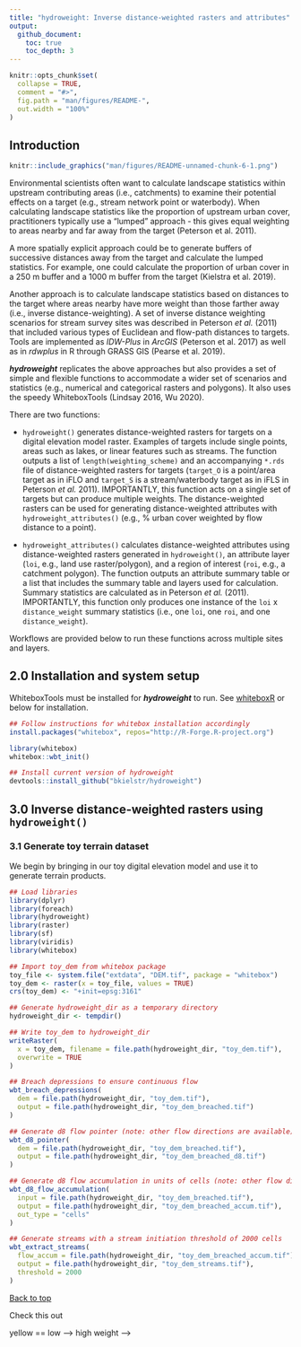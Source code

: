 ```yaml
---
title: "hydroweight: Inverse distance-weighted rasters and attributes"
output: 
  github_document:
    toc: true
    toc_depth: 3
---
```


<!-- README.md is generated from README.Rmd. Please edit that file -->

```r
knitr::opts_chunk$set(
  collapse = TRUE,
  comment = "#>",
  fig.path = "man/figures/README-",
  out.width = "100%"
)
```

## Introduction

```r
knitr::include_graphics("man/figures/README-unnamed-chunk-6-1.png")
```

Environmental scientists often want to calculate landscape statistics within 
upstream contributing areas (i.e., catchments) to examine their potential 
effects on a target (e.g., stream network point or waterbody). When calculating 
landscape statistics like the proportion of upstream urban cover, practitioners 
typically use a "lumped" approach - this gives equal weighting to areas nearby 
and far away from the target (Peterson et al. 2011). 

A more spatially explicit approach could be to generate buffers of successive 
distances away from the target and calculate the lumped statistics. For example, 
one could calculate the proportion of urban cover in a 250 m buffer and a 1000 m 
buffer from the target (Kielstra et al. 2019).

Another approach is to calculate landscape statistics based on distances to the 
target where areas nearby have more weight than those farther away (i.e., inverse 
distance-weighting). A set of inverse distance weighting scenarios for stream 
survey sites was described in Peterson *et al.* (2011) that included various 
types of Euclidean and flow-path distances to targets. Tools are implemented 
as *IDW-Plus* in *ArcGIS* (Peterson et al. 2017) as well as in *rdwplus* in R 
through GRASS GIS (Pearse et al. 2019).

***hydroweight*** replicates the above approaches but also provides a set of simple and 
flexible functions to accommodate a wider set of scenarios and statistics 
(e.g., numerical and categorical rasters and polygons). It also
uses the speedy WhiteboxTools (Lindsay 2016, Wu 2020). 

There are two functions: 

* `hydroweight()` generates distance-weighted rasters for targets
on a digital elevation model raster. Examples of targets include single points,
areas such as lakes, or linear features such as streams. The function outputs
a list of `length(weighting_scheme)` and an accompanying `*.rds` file
of distance-weighted rasters for targets (`target_O` is a point/area target as
in iFLO and `target_S` is a stream/waterbody target as in iFLS in
Peterson *et al.* 2011). IMPORTANTLY, this function acts on a single set of targets 
but can produce multiple weights. The distance-weighted rasters can be used 
for generating distance-weighted attributes with `hydroweight_attributes()` (e.g., % urban
cover weighted by flow distance to a point). 

* `hydroweight_attributes()` calculates distance-weighted attributes using 
distance-weighted rasters generated in `hydroweight()`, an attribute layer (`loi`, 
e.g., land use raster/polygon), and a region of interest (`roi`, e.g., a catchment
polygon). The function outputs an attribute summary table or a list 
that includes the summary table and layers used for calculation. Summary statistics 
are calculated as in Peterson *et al.* (2011). IMPORTANTLY, this function only 
produces one instance of the `loi` x `distance_weight` summary statistics (i.e., one `loi`, one `roi`, and one `distance_weight`). 

Workflows are provided below to run these functions across multiple sites and layers. 

## 2.0 Installation and system setup

WhiteboxTools must be installed for ***hydroweight*** to run. See [whiteboxR](https://github.com/giswqs/whiteboxR) or below for installation.

```r
## Follow instructions for whitebox installation accordingly
install.packages("whitebox", repos="http://R-Forge.R-project.org")

library(whitebox)
whitebox::wbt_init()

## Install current version of hydroweight
devtools::install_github("bkielstr/hydroweight")
```

## 3.0 Inverse distance-weighted rasters using `hydroweight()`

### 3.1 Generate toy terrain dataset

We begin by bringing in our toy digital elevation model and use it to generate terrain products.

```r
## Load libraries
library(dplyr)
library(foreach)
library(hydroweight)
library(raster)
library(sf)
library(viridis)
library(whitebox)

## Import toy_dem from whitebox package
toy_file <- system.file("extdata", "DEM.tif", package = "whitebox")
toy_dem <- raster(x = toy_file, values = TRUE)
crs(toy_dem) <- "+init=epsg:3161"

## Generate hydroweight_dir as a temporary directory
hydroweight_dir <- tempdir()

## Write toy_dem to hydroweight_dir
writeRaster(
  x = toy_dem, filename = file.path(hydroweight_dir, "toy_dem.tif"),
  overwrite = TRUE
)

## Breach depressions to ensure continuous flow
wbt_breach_depressions(
  dem = file.path(hydroweight_dir, "toy_dem.tif"),
  output = file.path(hydroweight_dir, "toy_dem_breached.tif")
)

## Generate d8 flow pointer (note: other flow directions are available)
wbt_d8_pointer(
  dem = file.path(hydroweight_dir, "toy_dem_breached.tif"),
  output = file.path(hydroweight_dir, "toy_dem_breached_d8.tif")
)

## Generate d8 flow accumulation in units of cells (note: other flow directions are available)
wbt_d8_flow_accumulation(
  input = file.path(hydroweight_dir, "toy_dem_breached.tif"),
  output = file.path(hydroweight_dir, "toy_dem_breached_accum.tif"),
  out_type = "cells"
)

## Generate streams with a stream initiation threshold of 2000 cells
wbt_extract_streams(
  flow_accum = file.path(hydroweight_dir, "toy_dem_breached_accum.tif"),
  output = file.path(hydroweight_dir, "toy_dem_streams.tif"),
  threshold = 2000
)
```

[Back to top](##-Introduction)

Check this out

<!-- ### 3.2 Generate targets -->

<!-- The first target is a low lying area we will call a lake (`tg_O`). All cells  -->
<!-- <220 m elevation are `TRUE` or `1` and those >220 m are assigned `NA`. We also  -->
<!-- generate its catchment (`tg_O_catchment`) using `whitebox::wbt_watershed()`. Target streams (`tg_S`) are loaded from the `whitebox::wbt_extract_streams()` output. Finally, we do some manipulation to the stream network -->
<!-- raster to generate three points along the stream network (`tg_O_multi`) and their catchments (`tg_O_multi_catchment`). -->

<!-- ```{r, fig.width = 4, fig.height = 4, message = FALSE, error = FALSE, warning = FALSE} -->
<!-- ## For hydroweight, there are target_O and target_S -->
<!-- ## target_O is a target point/area for calculating distances -->
<!-- ## target_S is a stream/waterbody target for calculating distances -->

<!-- ## Generate target_O, tg_O, representing a lake, and its catchment -->
<!-- tg_O <- toy_dem < 220 -->
<!-- tg_O[tg_O@data@values != 1] <- NA -->
<!-- writeRaster(tg_O, file.path(hydroweight_dir, "tg_O.tif"), overwrite = TRUE) -->
<!-- tg_O <- rasterToPolygons(tg_O, dissolve = TRUE) -->
<!-- tg_O <- st_as_sf(tg_O) -->

<!-- wbt_watershed( -->
<!--   d8_pntr = file.path(hydroweight_dir, "toy_dem_breached_d8.tif"), -->
<!--   pour_pts = file.path(hydroweight_dir, "tg_O.tif"), -->
<!--   output = file.path(hydroweight_dir, "tg_O_catchment.tif") -->
<!-- ) -->

<!-- tg_O_catchment <- raster(file.path(hydroweight_dir, "tg_O_catchment.tif")) -->
<!-- tg_O_catchment <- rasterToPolygons(tg_O_catchment, dissolve = TRUE) -->
<!-- tg_O_catchment <- st_as_sf(tg_O_catchment) -->

<!-- ## Generate target_S, tg_S, representing the stream network -->
<!-- tg_S <- raster(file.path(hydroweight_dir, "toy_dem_streams.tif")) -->

<!-- ## Generate target_O, tg_O, representing several points along stream network, and their catchments -->
<!-- tg_O_multi <- raster(file.path(hydroweight_dir, "toy_dem_streams.tif")) -->
<!-- tg_O_multi <- rasterToPoints(tg_O_multi, spatial = TRUE) -->
<!-- tg_O_multi <- st_as_sf(tg_O_multi) -->
<!-- tg_O_multi <- tg_O_multi[st_coordinates(tg_O_multi)[, 1] < 675000, ] # selects single network -->
<!-- tg_O_multi <- tg_O_multi[c(10, 50, 100), ] -->
<!-- tg_O_multi$Site <- c(1, 2, 3) -->

<!-- tg_O_multi_catchment <- foreach(xx = 1:nrow(tg_O_multi), .errorhandling = "pass") %do% { -->

<!--   ## Take individual stream point and write to file -->
<!--   sel <- tg_O_multi[xx, ] -->
<!--   st_write(sel, file.path(hydroweight_dir, "tg_O_multi_single.shp"), -->
<!--     delete_layer = TRUE, quiet = TRUE -->
<!--   ) -->

<!--   ## Run watershed operation on stream point -->
<!--   wbt_watershed( -->
<!--     d8_pntr = file.path(hydroweight_dir, "toy_dem_breached_d8.tif"), -->
<!--     pour_pts = file.path(hydroweight_dir, "tg_O_multi_single.shp"), -->
<!--     output = file.path(hydroweight_dir, "tg_O_multi_single_catchment.tif") -->
<!--   ) -->

<!--   ## Load catchment and convert to polygon with Site code. -->
<!--   sel_catchment_r <- raster(file.path(hydroweight_dir, "tg_O_multi_single_catchment.tif")) -->
<!--   sel_catchment_r <- rasterToPolygons(sel_catchment_r, dissolve = TRUE) -->
<!--   sel_catchment_r$Site <- sel$Site -->
<!--   sel_catchment_r <- st_as_sf(sel_catchment_r) -->

<!--   return(sel_catchment_r) -->
<!-- } -->
<!-- tg_O_multi_catchment <- do.call(bind_rows, tg_O_multi_catchment) -->

<!-- ## Plot locations -->
<!-- plot(toy_dem, legend = TRUE, col = viridis(101), cex.axis = 0.75, cex.lab = 0.75) -->
<!-- plot(tg_S, col = "grey", add = TRUE, legend = FALSE) -->
<!-- plot(st_geometry(tg_O), col = "red", add = TRUE) -->
<!-- plot(st_geometry(tg_O_multi), col = "red", pch = 25, add = TRUE) -->
<!-- plot(st_geometry(tg_O_multi_catchment), col = NA, border = "red", add = TRUE) -->
<!-- legend("bottom", legend = c("target_O sites", "target_S"), fill = c("red", "grey"), horiz = TRUE, bty = "n", cex = 0.75) -->
<!-- ``` -->

<!-- ### 3.3 Run `hydroweight()` -->

<!-- Below, `hydroweight()` is run using our lake as `target_O` for iEucO, iFLO, and HAiFLO,  -->
<!-- and using our streams as `target_S` for iEucS, iFLS, and HAiFLS. For export of  -->
<!-- the distance-weighted rasters, we use "Lake"; the .rds exported from `hydroweight()`  -->
<!-- to `hydroweight_dir` will now be called "Lake_inv_distances.rds". Since our DEM  -->
<!-- is small, we decide to not clip our region (i.e., `clip_region = NULL`). Using  -->
<!-- `OS_combine = TRUE`, we indicate that distances to the nearest waterbody will be  -->
<!-- either the lake or stream. Furthermore, for HAiFLO or HAiFLS, both the lake and  -->
<!-- streams will be set to NoData for their calculation. Our `dem` and `flow_accum`  -->
<!-- are assigned using character strings with the `.tif` files located in `hydroweight_dir`.  -->
<!-- Weighting schemes and the inverse function are indicated.  -->

<!-- Note that these distance-weighted rasters will eventually be clipped to an `roi` - a region  -->
<!-- of interest like a site's catchment - in `hydroweight_attributes()`. The value  -->
<!-- for `clipped_region` is really meant to decrease processing time of large rasters.  -->

<!-- See `?hydroweight` for more details.  -->

<!-- ```{r, fig.width = 5, fig.height = 5, message = TRUE, error = FALSE, warning = FALSE} -->
<!-- ## Generate inverse distance-weighting function -->
<!-- myinv <- function(x) { -->
<!--   (x * 0.001 + 1)^-1 -->
<!-- } ## 0.001 multiplier turns m to km -->

<!-- ## Plot inverse distance-weighting function  -->
<!-- x = seq(from = 0, to = 10000, by = 100) -->
<!-- y = myinv(x) -->
<!-- plot((x/1000), y, type = "l", xlab = "Distance (km)", ylab = "Weight", bty = "L", cex.lab = 0.75, cex.axis = 0.75)  -->
<!-- text(6, 0.8, expression("(Distance + 1)"^-1)) -->

<!-- ``` -->


<!-- ```{r, fig.width = 5, fig.height = 3.5, message = TRUE, error = FALSE, warning = FALSE } -->
<!-- ## Run hydroweight::hydroweight() -->
<!-- hw_test_1 <- hydroweight::hydroweight( -->
<!--   hydroweight_dir = hydroweight_dir, -->
<!--   target_O = tg_O, -->
<!--   target_S = tg_S, -->
<!--   target_uid = "Lake", -->
<!--   clip_region = NULL, -->
<!--   OS_combine = TRUE, -->
<!--   dem = "toy_dem_breached.tif", -->
<!--   dem_crs = crs(toy_dem), -->
<!--   flow_accum = "toy_dem_breached_accum.tif", -->
<!--   weighting_scheme = c( -->
<!--     "lumped", "iEucO", "iFLO", "HAiFLO", -->
<!--     "iEucS", "iFLS", "HAiFLS" -->
<!--   ), -->
<!--   inv_function = myinv -->
<!-- ) -->

<!-- ## Resultant structure: -->
<!-- # length(hw_test_1) ## 1 set of targets and 7 distance-weighted rasters -->
<!-- # hw_test_1[[1]] ## lumped -->
<!-- # hw_test_1[[2]] ## iEucO -->
<!-- # hw_test_1[[3]] ## iFLO -->
<!-- # hw_test_1[[4]] ## HAiFLO -->
<!-- # hw_test_1[[5]] ## iEucS -->
<!-- # hw_test_1[[6]] ## iFLS -->
<!-- # hw_test_1[[7]] ## HAiFLS -->

<!-- ## Plot different weighting schemes; where purple --> yellow == low --> high weight -->
<!-- par(mfrow = c(2, 4), mar = c(1, 1, 1, 1), oma = c(0, 0, 0, 0)) -->
<!-- layout(matrix(c( -->
<!--   1, 2, 3, 4, -->
<!--   1, 5, 6, 7 -->
<!-- ), nrow = 2, byrow = TRUE)) -->
<!-- plot(hw_test_1[[1]], main = "Lumped", axes = F, legend = F, box = FALSE, col = viridis(101)) -->
<!-- plot(hw_test_1[[2]], main = "iEucO", axes = F, legend = F, box = FALSE, col = viridis(101)) -->
<!-- plot(hw_test_1[[3]], main = "iFLO", axes = F, legend = F, box = FALSE, col = viridis(101)) -->
<!-- plot(log(hw_test_1[[4]]), main = "HAiFLO", axes = F, legend = F, box = FALSE, col = viridis(101)) -->
<!-- plot.new() -->
<!-- plot(hw_test_1[[5]], main = "iEucS", axes = F, legend = F, box = FALSE, col = viridis(101)) -->
<!-- plot(hw_test_1[[6]], main = "iFLS", axes = F, legend = F, box = FALSE, col = viridis(101)) -->
<!-- plot(log(hw_test_1[[7]]), main = "HAiFLS", axes = F, legend = F, box = FALSE, col = viridis(101)) -->
<!-- ``` -->

<!-- Important things to note from this plot:  -->

<!--   * Lumped is equal weighting where all values = 1.  -->
<!-- * iEucO and iEucS distances extend outward to the extent of the DEM. -->
<!-- * For iFLO/HAiFLO/iFLS/HAiFLS, only distances in cells contributing to the areas of interest are included.   -->
<!-- * As in Peterson *et al.* (2011), for HAiFLO and HAiFLS, the targets are set to NoData (i.e., NA) since they likely represent concentrated flow areas.  -->

<!-- These temporary files are made per instance of `hydroweight::hydroweight()`: -->

<!--   ```{r} -->
<!-- list.files(hydroweight_dir)[grep("TEMP-", list.files(hydroweight_dir))] -->
<!-- ``` -->

<!-- A few options to consider:  -->

<!--   ```{r, fig.width = 6, fig.height = 6, message = FALSE, error = FALSE, warning = FALSE} -->
<!-- ## Ignoring target_O -->
<!-- hw_test_2 <- hydroweight::hydroweight( -->
<!--   hydroweight_dir = hydroweight_dir, -->
<!--   target_S = tg_S, -->
<!--   target_uid = "Lake", -->
<!--   dem = "toy_dem_breached.tif", -->
<!--   dem_crs = crs(toy_dem), -->
<!--   flow_accum = "toy_dem_breached_accum.tif", -->
<!--   weighting_scheme = c("lumped", "iEucS", "iFLS", "HAiFLS"), -->
<!--   inv_function = myinv -->
<!-- ) -->
<!-- ## Resultant structure: -->
<!-- # length(hw_test_3) ## 1 set of targets and 4 distance-weighted rasters -->
<!-- # hw_test_2[[1]] ## lumped -->
<!-- # hw_test_2[[2]] ## iEucS -->
<!-- # hw_test_2[[3]] ## iFLS -->
<!-- # hw_test_2[[4]] ## HAiFLS -->

<!-- ## Ignoring target_S -->
<!-- hw_test_3 <- hydroweight::hydroweight( -->
<!--   hydroweight_dir = hydroweight_dir, -->
<!--   target_O = tg_O, -->
<!--   target_uid = "Lake", -->
<!--   dem = "toy_dem_breached.tif", -->
<!--   dem_crs = crs(toy_dem), -->
<!--   flow_accum = "toy_dem_breached_accum.tif", -->
<!--   weighting_scheme = c("lumped", "iEucO", "iFLO", "HAiFLO"), -->
<!--   inv_function = myinv -->
<!-- ) -->
<!-- # length(hw_test_3) ## 1 set of targets and 4 distance-weighted rasters -->
<!-- # hw_test_3[[1]] ## lumped -->
<!-- # hw_test_3[[2]] ## iEucO -->
<!-- # hw_test_3[[3]] ## iFLO -->
<!-- # hw_test_3[[4]] ## HAiFLO -->

<!-- ## Setting a clip region -->
<!-- hw_test_4 <- hydroweight::hydroweight( -->
<!--   hydroweight_dir = hydroweight_dir, -->
<!--   target_O = tg_O, -->
<!--   target_S = tg_S, -->
<!--   target_uid = "Lake", -->
<!--   clip_region = 8000, -->
<!--   OS_combine = TRUE, -->
<!--   dem = "toy_dem_breached.tif", -->
<!--   dem_crs = crs(toy_dem), -->
<!--   flow_accum = "toy_dem_breached_accum.tif", -->
<!--   weighting_scheme = c( -->
<!--     "lumped", "iEucO", "iFLO", "HAiFLO", -->
<!--     "iEucS", "iFLS", "HAiFLS" -->
<!--   ), -->
<!--   inv_function = myinv -->
<!-- ) -->

<!-- ## Plot -->
<!-- plot(hw_test_1[[1]], main = "iEucO - 8000 m clip", axes = FALSE, legend = FALSE, box = FALSE, col = viridis(101)) -->
<!-- plot(hw_test_4[[2]], add = TRUE, axes = FALSE, legend = FALSE, box = FALSE, col = viridis(101)) -->
<!-- ``` -->

<!-- ### 3.4 Running `hydroweight()` across a set of sites -->

<!-- We wanted users to access intermediate products and also anticipated that  -->
<!-- layers and/or errors may be very case-specific. For these reasons, we don't *yet*  -->
<!-- provide an all-in-one solution for multiple sites and/or layers of interest but provide workflows.  -->

<!-- We advocate using `foreach` since it is `lapply`-like but passes along errors to allow for  -->
<!-- later fixing. Linking `foreach` with `doParallel` allows for parallel processing. -->
<!-- (e.g., `foreach(...) %dopar%`). We have not tested `whitebox` using parallel  -->
<!-- processing. However `hydroweight_attributes()` can be run in parallel.   -->

<!-- Since `hydroweight()` exports an `.rds` of its result to `hydroweight_dir`, it  -->
<!-- allows users to assign the results of `hydroweight()` to an object in the current  -->
<!-- environment or to run `hydroweight()` alone and upload the `.rds` afterwards.  -->

<!-- ```{r, message = TRUE, error = FALSE, warning = FALSE, fig.height = 3.5, fig.width = 7} -->
<!-- ## Run hydroweight across sites found in stream points tg_O_multi/tg_O_multi_catchment -->
<!-- hw_test_5 <- foreach(xx = 1:nrow(tg_O_multi), .errorhandling = "pass") %do% { -->
<!--   message("Running hydroweight for site ", xx, " at ", Sys.time()) -->

<!--   hw_test_xx <- hydroweight::hydroweight( -->
<!--     hydroweight_dir = hydroweight_dir, -->
<!--     target_O = tg_O_multi[xx, ], ## Important to change -->
<!--     target_S = tg_S, -->
<!--     target_uid = tg_O_multi$Site[xx], ## Important to change -->
<!--     clip_region = NULL, -->
<!--     OS_combine = TRUE, -->
<!--     dem = "toy_dem_breached.tif", -->
<!--     dem_crs = crs(toy_dem), -->
<!--     flow_accum = "toy_dem_breached_accum.tif", -->
<!--     weighting_scheme = c( -->
<!--       "lumped", "iEucO", "iFLO", "HAiFLO", -->
<!--       "iEucS", "iFLS", "HAiFLS" -->
<!--     ), -->
<!--     inv_function = myinv -->
<!--   ) -->

<!--   return(hw_test_xx) -->
<!-- } -->

<!-- ## Resultant structure: -->
<!-- ## length(hw_test_5) # 3 sites -->
<!-- ## length(hw_test_5[[1]]) # 7 distance-weighted rasters for each site -->
<!-- ## hw_test_5[[1]][[1]] # site 1, lumped -->
<!-- ## hw_test_5[[1]][[2]] # site 1, iEucO -->
<!-- ## hw_test_5[[1]][[3]] # site 1, iFLO -->
<!-- ## hw_test_5[[1]][[4]] # site 1, HAiFLO -->
<!-- ## hw_test_5[[1]][[5]] # site 1, iEucS -->
<!-- ## hw_test_5[[1]][[6]] # site 1, iFLS -->
<!-- ## hw_test_5[[1]][[7]] # site 1, HAiFLS -->
<!-- ## ... -->
<!-- ## ... -->
<!-- ## ... -->
<!-- ## hw_test_5[[3]][[7]] # site 3, HAiFLS -->

<!-- ## Loading up data as if it were not assigned to object -->
<!-- inv_distance_collect <- file.path(hydroweight_dir, paste0(tg_O_multi$Site, "_inv_distances.rds")) -->
<!-- hw_test_5 <- lapply(inv_distance_collect, function(x) { -->
<!--   readRDS(x) -->
<!-- }) -->

<!-- ## Resultant structure: -->
<!-- ## length(hw_test_5) # 3 sites -->
<!-- ## length(hw_test_5[[1]]) # 7 distance-weighted rasters for each site -->
<!-- ## hw_test_5[[1]][[1]] # site 1, lumped -->
<!-- ## hw_test_5[[1]][[2]] # site 1, iEucO -->
<!-- ## hw_test_5[[1]][[3]] # site 1, iFLO -->
<!-- ## hw_test_5[[1]][[4]] # site 1, HAiFLO -->
<!-- ## hw_test_5[[1]][[5]] # site 1, iEucS -->
<!-- ## hw_test_5[[1]][[6]] # site 1, iFLS -->
<!-- ## hw_test_5[[1]][[7]] # site 1, HAiFLS -->
<!-- ## ... -->
<!-- ## ... -->
<!-- ## ... -->
<!-- ## hw_test_5[[3]][[7]] # site 3, HAiFLS -->

<!-- ## Plot sites, their catchments, and their respective distance-weighted iFLO rasters -->
<!-- par(mfrow = c(1, 3), mar = c(1, 1, 1, 1), oma = c(0, 0, 0, 0)) -->
<!-- plot(st_geometry(tg_O_multi_catchment), col = "grey", border = "white", main = "Site 1 - iFLO") -->
<!-- plot(hw_test_5[[1]][[3]], axes = F, legend = F, box = FALSE, col = viridis(101), add = T) -->
<!-- plot(st_geometry(tg_O_multi_catchment), col = "grey", border = "white", main = "Site 2 - iFLO") -->
<!-- plot(hw_test_5[[2]][[3]], axes = F, legend = F, box = FALSE, col = viridis(101), add = T) -->
<!-- plot(st_geometry(tg_O_multi_catchment), col = "grey", border = "white", main = "Site 3 - iFLO") -->
<!-- plot(hw_test_5[[3]][[3]], axes = F, legend = F, box = FALSE, col = viridis(101), add = T) -->
<!-- ``` -->

<!-- ## 4.0 Generate inverse distance-weighted attributes using `hydroweight_attributes()` -->

<!-- ### 4.1 Using a numeric raster layer of interest  -->

<!-- Applying the same approach as above (i.e., using `foreach()`), we generate  -->
<!-- distance-weighted attributes for a single site across all of our distance-weighted rasters. -->

<!-- First, we generate a numeric raster layer of interest `loi = ndvi` and then summarize those pixels  -->
<!-- falling within the region of interest, `roi = tg_O_catchment`, for each distance-weighted  -->
<!-- raster in `tw_test_1` (all types of distances, see above). See `?hydroweight_attributes` for -->
<!-- `loi_`- and `roi_`-specific information indicating type of data and how results are returned.  -->

<!-- ```{r, fig.width = 6, fig.height = 6, message = FALSE, error = FALSE, warning = FALSE} -->
<!-- ## Construct continuous dataset -->
<!-- ndvi <- toy_dem -->
<!-- values(ndvi) <- runif(n = (ndvi@ncols * ndvi@nrows), min = 0, max = 1) -->
<!-- names(ndvi) <- "ndvi" -->

<!-- ## For each distance weight from hydroweight_test above, calculate the landscape statistics for ndvi -->
<!-- hwa_test_numeric <- foreach(xx = 1:length(hw_test_1), .errorhandling = "pass") %do% { -->
<!--   hwa <- hydroweight_attributes( -->
<!--     loi = ndvi, -->
<!--     loi_attr_col = "ndvi", -->
<!--     loi_numeric = TRUE, -->
<!--     loi_resample = "bilinear", -->
<!--     roi = tg_O_catchment, -->
<!--     roi_uid = "1", -->
<!--     roi_uid_col = "Lake", -->
<!--     distance_weight = hw_test_1[[xx]], -->
<!--     remove_region = tg_O, -->
<!--     return_products = TRUE -->
<!--   ) -->

<!--   return(hwa) -->
<!-- } -->

<!-- ## Resultant structure: -->
<!-- # length(hwa_test_numeric) # Attributes and processing components for 7 inputted distance-weighted rasters -->
<!-- # hwa_test_numeric[[1]][[1]] # Attributes calculated for lumped attribute statistics -->
<!-- # hwa_test_numeric[[1]][[2]] # processed loi used in calculating lumped attribute statistics -->
<!-- # hwa_test_numeric[[1]][[3]] # processed distance-weighted raster used in calculating lumped attribute statistics -->
<!-- ## ... -->
<!-- ## ... -->
<!-- ## ... -->
<!-- ## hwa_test_numeric[[7]][[3]] # processed distance-weighted raster used in calculating HAiFLS attribute statistics -->

<!-- ## For each distance-weighted raster input, extract results and apply name changes to specify distance-weighting name used -->
<!-- results <- foreach(xx = 1:length(hwa_test_numeric), .errorhandling = "pass") %do% { -->

<!--   ## Get names of distance-weighted rasters -->
<!--   (names_hwtn <- names(hw_test_1)[xx]) -->

<!--   ## Paste distance-weighted raster name together with attribute column names except "site" from above -->
<!--   (names_hwtn <- paste0(names_hwtn, "_", colnames(hwa_test_numeric[[xx]][[1]])[-1])) -->

<!--   ## Assign column names -->
<!--   colnames(hwa_test_numeric[[xx]][[1]])[-1] <- names_hwtn -->

<!--   return(hwa_test_numeric[[xx]]) -->
<!-- } -->

<!-- ## Extract only the summary table and bind results, see names of dataframe -->
<!-- results_agg <- lapply(results, function(x) { -->
<!--   x[[1]] -->
<!-- }) -->
<!-- results_agg <- Reduce(merge, results_agg) -->
<!-- names(results_agg) -->

<!-- ## Note that statistics without _distwd are identical across distance-weighted rasters  -->
<!-- ## So, you can take the lumped and distwd columns to reduce duplication  -->
<!-- lumped_cols <- grep("lumped", names(results_agg)) -->
<!-- distwd_cols <- grep("distwtd", names(results_agg)) -->
<!-- unique_cols <- unique(c(1, lumped_cols, distwd_cols)) -->

<!-- results_agg <- results_agg[,unique_cols] -->
<!-- names(results_agg) -->

<!-- ## Plot -->
<!-- plot(ndvi, axes = F, legend = F, box = FALSE, col = viridis(101)) -->
<!-- plot(st_geometry(tg_O_catchment), col = adjustcolor("grey", alpha.f = 0.5), add = T) -->
<!-- plot(st_geometry(tg_O), col = "red", add = T) -->
<!-- plot(tg_S, col = "blue", add = T, legend = FALSE) -->
<!-- legend("bottom", legend = c("target_O = tg_O", "target_S = tg_S", "catchment"),  -->
<!--        fill = c("red", "blue", adjustcolor("grey", alpha.f = 0.5)), horiz = TRUE, bty = "n") -->
<!-- ```  -->

<!-- ```{r, fig.width=7, fig.height=14, message = FALSE, error = FALSE} -->
<!-- ## Plot results -->
<!-- par(mfrow = c(3, 2), mar = c(1, 1, 1, 1), oma = c(0, 0, 0, 0)) -->

<!-- ## Lumped -->
<!-- plot(st_as_sfc(st_bbox(tg_O_catchment)), border = "white", main = "Lumped - distance_weight") -->
<!-- plot(results[[1]]$distance_weight_bounded, axes = F, legend = F, box = FALSE, col = "yellow", add = TRUE) -->
<!-- plot(st_as_sfc(st_bbox(tg_O_catchment)), border = "white", main = "Lumped - distance_weight * ndvi") -->
<!-- plot(results[[1]]$`loi_Raster*_bounded` * results[[1]]$distance_weight_bounded, axes = F, legend = F, box = FALSE, col = viridis(101), add = TRUE) -->

<!-- ## iEucO -->
<!-- plot(st_as_sfc(st_bbox(tg_O_catchment)), border = "white", main = "iEucO - distance_weight") -->
<!-- plot(results[[2]]$distance_weight_bounded, axes = F, legend = F, box = FALSE, col = viridis(101), add = TRUE) -->
<!-- plot(st_as_sfc(st_bbox(tg_O_catchment)), border = "white", main = "iEucO - distance_weight * ndvi") -->
<!-- plot(results[[2]]$`loi_Raster*_bounded` * results[[2]]$distance_weight_bounded, main = "Lumped \n- loi * distance_weight", axes = F, legend = F, box = FALSE, col = viridis(101), add = TRUE) -->

<!-- ## iFLS -->
<!-- plot(st_as_sfc(st_bbox(tg_O_catchment)), border = "white", main = "iFLS - distance_weight") -->
<!-- plot(results[[6]]$distance_weight_bounded, axes = F, legend = F, box = FALSE, col = viridis(101), add = TRUE) -->
<!-- plot(st_as_sfc(st_bbox(tg_O_catchment)), border = "white", main = "iFLS - distance_weight * ndvi") -->
<!-- plot(results[[6]]$`loi_Raster*_bounded` * results[[6]]$distance_weight_bounded, main = "Lumped \n- loi * distance_weight", axes = F, legend = F, box = FALSE, col = viridis(101), add = TRUE) -->
<!-- ``` -->

<!-- ### 4.2 Using a categorical raster layer of interest  -->

<!-- We generate a categorical raster layer of interest `loi = lulc` and then summarize those pixels  -->
<!-- falling within the region of interest, `roi = tg_O_catchment`, for each distance-weighted  -->
<!-- raster in `tw_test_1` (all types of distances, see above). See `?hydroweight_attributes` for -->
<!-- `loi_`- and `roi_`-specific information indicating type of data and how results are returned.  -->

<!-- ```{r, fig.width=6, fig.height=6, message = FALSE, error = FALSE, warning = FALSE} -->
<!-- ## Construct categorical dataset by reclassify elevation values into categories -->
<!-- lulc <- toy_dem -->
<!-- m <- c(0, 220, 1, 220, 300, 2, 300, 400, 3, 400, Inf, 4) -->
<!-- rclmat <- matrix(m, ncol = 3, byrow = TRUE) -->
<!-- lulc <- reclassify(lulc, rclmat) -->

<!-- ## For each distance weight from hydroweight_test above, calculate the landscape statistics for ndvi -->
<!-- hwa_test_categorical <- foreach(xx = 1:length(hw_test_1), .errorhandling = "pass") %do% { -->
<!--   hwa <- hydroweight_attributes( -->
<!--     loi = lulc, -->
<!--     loi_attr_col = "lulc", -->
<!--     loi_numeric = FALSE, -->
<!--     loi_resample = "ngb", -->
<!--     roi = tg_O_catchment, -->
<!--     roi_uid = "1", -->
<!--     roi_uid_col = "Lake", -->
<!--     distance_weight = hw_test_1[[xx]], -->
<!--     remove_region = tg_O, -->
<!--     return_products = TRUE -->
<!--   ) -->

<!--   return(hwa) -->
<!-- } -->

<!-- ## Resultant structure: -->
<!-- # length(hwa_test_categorical) # Attributes and processing components for 7 inputted distance-weighted rasters -->
<!-- # hwa_test_categorical[[1]][[1]] # Attributes calculated for lumped attribute statistics -->
<!-- # hwa_test_categorical[[1]][[2]] # processed loi used in calculating lumped attribute statistics -->
<!-- # hwa_test_categorical[[1]][[3]] # processed distance-weighted raster used in calculating lumped attribute statistics -->
<!-- ## ... -->
<!-- ## ... -->
<!-- ## ... -->
<!-- ## hwa_test_categorical[[7]][[3]] # processed distance-weighted raster used in calculating HAiFLS attribute statistics -->

<!-- ## For each distance-weighted raster input, extract results and apply name changes to specify distance-weighting name used -->

<!-- results <- foreach(xx = 1:length(hwa_test_categorical), .errorhandling = "pass") %do% { -->

<!--   ## Get names of distance-weighted rasters -->
<!--   (names_hwtn <- names(hw_test_1)[xx]) -->

<!--   ## Paste distance-weighted raster name together with attribute column names except "site" from above -->
<!--   (names_hwtn <- paste0(names_hwtn, "_", colnames(hwa_test_categorical[[xx]][[1]])[-1])) -->

<!--   ## Assign column names -->
<!--   colnames(hwa_test_categorical[[xx]][[1]])[-1] <- names_hwtn -->

<!--   return(hwa_test_categorical[[xx]]) -->
<!-- } -->

<!-- ## Extract only the summary table and bind results, see names of dataframe -->
<!-- results_agg <- lapply(results, function(x) { -->
<!--   x[[1]] -->
<!-- }) -->
<!-- results_agg <- Reduce(merge, results_agg) -->
<!-- names(results_agg) -->

<!-- ## Plot -->
<!-- plot(lulc, axes = F, legend = F, box = FALSE, col = viridis(4)) -->
<!-- plot(st_geometry(tg_O_catchment), col = adjustcolor("grey", alpha.f = 0.5), add = T) -->
<!-- plot(tg_O, col = "red", add = T, legend = FALSE) -->
<!-- plot(tg_S, col = "blue", add = T, legend = FALSE) -->
<!-- legend("bottom", legend = c("target_O = tg_O", "target_S = tg_S", "catchment"),  -->
<!--        fill = c("red", "blue", adjustcolor("grey", alpha.f = 0.5)), horiz = TRUE, bty = "n") -->
<!-- ``` -->

<!-- ```{r, fig.height = 7, fig.width = 14, message = FALSE, error = FALSE}  -->
<!-- ## Plot results -->
<!-- par(mfrow = c(3, 4), mar = c(1, 1, 1, 1), oma = c(0, 0, 0, 0), cex = 0.75) -->

<!-- ## Lumped -->
<!-- plot(st_as_sfc(st_bbox(tg_O_catchment)), border = "white", main = "Lumped") -->
<!-- plot(results[[1]]$distance_weight_bounded, axes = F, legend = F, box = FALSE, col = "yellow", add = TRUE) -->
<!-- plot(st_as_sfc(st_bbox(tg_O_catchment)), border = "white", main = "Lumped - loi * lulc (cat: 4)") -->
<!-- plot(results[[1]][[2]][[1]] * results[[1]]$distance_weight_bounded, axes = F, legend = F, box = FALSE, col = viridis(101), add = TRUE) -->
<!-- plot(st_as_sfc(st_bbox(tg_O_catchment)), border = "white", main = "Lumped - loi * lulc (cat: 3)") -->
<!-- plot(results[[1]][[2]][[2]] * results[[1]]$distance_weight_bounded, axes = F, legend = F, box = FALSE, col = viridis(101), add = TRUE) -->
<!-- plot(st_as_sfc(st_bbox(tg_O_catchment)), border = "white", main = "Lumped - loi * lulc (cat: 2)") -->
<!-- plot(results[[1]][[2]][[3]] * results[[1]]$distance_weight_bounded, axes = F, legend = F, box = FALSE, col = viridis(101), add = TRUE) -->

<!-- ## iEucO -->
<!-- plot(st_as_sfc(st_bbox(tg_O_catchment)), border = "white", main = "iEucO") -->
<!-- plot(results[[2]]$distance_weight_bounded, axes = F, legend = F, box = FALSE, col = viridis(101), add = TRUE) -->
<!-- plot(st_as_sfc(st_bbox(tg_O_catchment)), border = "white", main = "iEucO - loi * lulc (cat: 4)") -->
<!-- plot(results[[2]][[2]][[1]] * results[[2]]$distance_weight_bounded, axes = F, legend = F, box = FALSE, col = viridis(101), add = TRUE) -->
<!-- plot(st_as_sfc(st_bbox(tg_O_catchment)), border = "white", main = "iEucO - loi * lulc (cat: 3)") -->
<!-- plot(results[[2]][[2]][[2]] * results[[2]]$distance_weight_bounded, axes = F, legend = F, box = FALSE, col = viridis(101), add = TRUE) -->
<!-- plot(st_as_sfc(st_bbox(tg_O_catchment)), border = "white", main = "iEucO - loi * lulc (cat: 2)") -->
<!-- plot(results[[2]][[2]][[3]] * results[[2]]$distance_weight_bounded, axes = F, legend = F, box = FALSE, col = viridis(101), add = TRUE) -->

<!-- ## iFLO -->
<!-- plot(st_as_sfc(st_bbox(tg_O_catchment)), border = "white", main = "iFLO") -->
<!-- plot(results[[3]]$distance_weight_bounded, axes = F, legend = F, box = FALSE, col = viridis(101), add = TRUE) -->
<!-- plot(st_as_sfc(st_bbox(tg_O_catchment)), border = "white", main = "iFLO - loi * lulc (cat: 4)") -->
<!-- plot(results[[3]][[2]][[1]] * results[[3]]$distance_weight_bounded, axes = F, legend = F, box = FALSE, col = viridis(101), add = TRUE) -->
<!-- plot(st_as_sfc(st_bbox(tg_O_catchment)), border = "white", main = "iFLO - loi * lulc (cat: 3)") -->
<!-- plot(results[[3]][[2]][[2]] * results[[3]]$distance_weight_bounded, axes = F, legend = F, box = FALSE, col = viridis(101), add = TRUE) -->
<!-- plot(st_as_sfc(st_bbox(tg_O_catchment)), border = "white", main = "iFLO - loi * lulc (cat: 2)") -->
<!-- plot(results[[3]][[2]][[3]] * results[[3]]$distance_weight_bounded, axes = F, legend = F, box = FALSE, col = viridis(101), add = TRUE) -->
<!-- ``` -->

<!-- ### 4.3 Using a polygon layer of interest with numeric data in the column  -->

<!-- Here, we `lulc` and polygonize the raster to `lulc_p`. We then generate some numeric data in the polygon  -->
<!-- layer called `var_1` and `var_2`. We then spatially summarize the numeric data in those  -->
<!-- two columns using `hydroweight_attributes()`.  -->

<!-- Internally, the `lulc` polygons are rasterized using `distance_weight` as the template.  -->
<!-- This basically treats the columns as if they were individual numeric raster layers.  -->
<!-- Landscape statistics are calculated accordingly (e.g., distance-weighted mean).  -->
<!-- Those pixels falling within the region of interest, `roi = tg_O_catchment`, for each distance-weighted  -->
<!-- raster in `tw_test_1` (all types of distances, see above). See `?hydroweight_attributes` for  -->
<!-- `loi_`- and `roi_`-specific information indicating type of data and how results are returned.  -->

<!-- ```{r, fig.height = 7, fig.width = 14, message = FALSE, error = FALSE} -->
<!-- ## Construct polygons with numeric data by converting lulc to polygons and assigning values to columns -->
<!-- lulc_p <- rasterToPolygons(lulc, dissolve = T, na.rm = T) -->
<!-- lulc_p <- st_as_sf(lulc_p) -->

<!-- lulc_p$var_1 <- sample(c(1:10), size = 4, replace = TRUE) -->
<!-- lulc_p$var_2 <- sample(c(20:30), size = 4, replace = TRUE) -->

<!-- ## For each distance weight from hydroweight_test above, calculate the landscape statistics for ndvi -->
<!-- hwa_test_numeric_polygon <- foreach(xx = 1:length(hw_test_1), .errorhandling = "pass") %do% { -->
<!--   hwa <- hydroweight_attributes( -->
<!--     loi = lulc_p, -->
<!--     loi_attr_col = "lulc", -->
<!--     loi_categories = c("var_1", "var_2"), -->
<!--     loi_numeric = TRUE, -->
<!--     loi_resample = "ngb", -->
<!--     roi = tg_O_catchment, -->
<!--     roi_uid = "1", -->
<!--     roi_uid_col = "Lake", -->
<!--     distance_weight = hw_test_1[[xx]], -->
<!--     remove_region = tg_O, -->
<!--     return_products = TRUE -->
<!--   ) -->

<!--   return(hwa) -->
<!-- } -->

<!-- ## Resultant structure: -->
<!-- # length(hwa_test_numeric_polygon) # Attributes and processing components for 7 inputted distance-weighted rasters -->
<!-- # hwa_test_numeric_polygon[[1]][[1]] # Attributes calculated for lumped attribute statistics -->
<!-- # hwa_test_numeric_polygon[[1]][[2]][[1]] # processed loi used in calculating lumped attribute statistics, RasterLayer representing var_1 -->
<!-- # hwa_test_numeric_polygon[[1]][[2]][[2]] # processed loi used in calculating lumped attribute statistics, RasterLayer representing var_2 -->
<!-- # hwa_test_numeric_polygon[[1]][[3]] # processed distance-weighted raster used in calculating lumped attribute statistics -->
<!-- # ... -->
<!-- # ... -->
<!-- # ... -->
<!-- # hwa_test_numeric_polygon[[7]][[3]] # processed distance-weighted raster used in calculating HAiFLS attribute statistics -->

<!-- ## For each distance-weighted raster input, extract results and apply name changes to specify distance-weighting name used -->
<!-- results <- foreach(x = 1:length(hwa_test_numeric_polygon), .errorhandling = "pass") %do% { -->

<!--   ## Get names of distance-weighted rasters from hw_test_1 -->
<!--   (names_hwtn <- names(hw_test_1)[x]) -->

<!--   ## Paste distance-weighted raster name together with attribute column names except "site" from above -->
<!--   (names_hwtn <- paste0(names_hwtn, "_", colnames(hwa_test_numeric_polygon[[x]][[1]])[-1])) -->

<!--   ## Assign column names -->
<!--   colnames(hwa_test_numeric_polygon[[x]][[1]])[-1] <- names_hwtn -->

<!--   return(hwa_test_numeric_polygon[[x]]) -->
<!-- } -->

<!-- ## Extract only the summary table and bind results, see names of dataframe -->
<!-- results_agg <- lapply(results, function(x) { -->
<!--   x[[1]] -->
<!-- }) -->
<!-- results_agg <- Reduce(merge, results_agg) -->
<!-- names(results_agg) -->
<!-- ``` -->

<!-- ### 4.4 Using a polygon layer of interest with categorical data in the column  -->

<!-- Here, we continue to use `lulc_p` but specify `loi_numeric = FALSE` indicating  -->
<!-- the data are categorical rather than numeric. Note the final number in the column  -->
<!-- name strings is hte "category" that was summarized.  -->

<!-- ```{r, message = FALSE, error = FALSE} -->
<!-- ## Construct polygons with categorical data by converting lulc to polygons and assigning values to columns -->
<!-- lulc_p <- rasterToPolygons(lulc, dissolve = T, na.rm = T) -->
<!-- lulc_p <- st_as_sf(lulc_p) -->

<!-- lulc_p$var_1 <- sample(c(1:10), size = 4, replace = TRUE) -->
<!-- lulc_p$var_2 <- sample(c(20:30), size = 4, replace = TRUE) -->

<!-- ## For each distance weight from hydroweight_test above, calculate the landscape statistics for ndvi -->
<!-- hwa_test_categorical_polygon <- foreach(xx = 1:length(hw_test_1), .errorhandling = "pass") %do% { -->
<!--   hwa <- hydroweight_attributes( -->
<!--     loi = lulc_p, -->
<!--     loi_attr_col = "lulc", -->
<!--     loi_categories = c("var_1", "var_2"), -->
<!--     loi_numeric = FALSE, -->
<!--     loi_resample = "ngb", -->
<!--     roi = tg_O_catchment, -->
<!--     roi_uid = "1", -->
<!--     roi_uid_col = "Lake", -->
<!--     distance_weight = hw_test_1[[xx]], -->
<!--     remove_region = tg_O, -->
<!--     return_products = TRUE -->
<!--   ) -->

<!--   return(hwa) -->
<!-- } -->

<!-- ## Resultant structure: -->
<!-- # length(hwa_test_categorical_polygon) # Attributes and processing components for 7 inputted distance-weighted rasters -->
<!-- # hwa_test_categorical_polygon[[1]][[1]] # Attributes calculated for lumped attribute statistics -->
<!-- # hwa_test_categorical_polygon[[1]][[2]][[1]] # processed loi used in calculating lumped attribute statistics, RasterLayer representing var_1 -->
<!-- # hwa_test_categorical_polygon[[1]][[2]][[2]] # processed loi used in calculating lumped attribute statistics, RasterLayer representing var_2 -->
<!-- # hwa_test_categorical_polygon[[1]][[3]] # processed distance-weighted raster used in calculating lumped attribute statistics -->
<!-- # ... -->
<!-- # ... -->
<!-- # ... -->
<!-- # hwa_test_categorical_polygon[[7]][[3]] # processed distance-weighted raster used in calculating HAiFLS attribute statistics -->

<!-- ## For each distance-weighted raster input, extract results and apply name changes to specify distance-weighting name used -->
<!-- results <- foreach(x = 1:length(hwa_test_categorical_polygon), .errorhandling = "pass") %do% { -->

<!--   ## Get names of distance-weighted rasters from hw_test_1 -->
<!--   (names_hwtn <- names(hw_test_1)[x]) -->

<!--   ## Paste distance-weighted raster name together with attribute column names except "site" from above -->
<!--   (names_hwtn <- paste0(names_hwtn, "_", colnames(hwa_test_categorical_polygon[[x]][[1]])[-1])) -->

<!--   ## Assign column names -->
<!--   colnames(hwa_test_categorical_polygon[[x]][[1]])[-1] <- names_hwtn -->

<!--   return(hwa_test_categorical_polygon[[x]]) -->
<!-- } -->

<!-- ## Extract only the summary table and bind results, see names of dataframe -->
<!-- results_agg <- lapply(results, function(x) { -->
<!--   x[[1]] -->
<!-- }) -->
<!-- results_agg <- Reduce(merge, results_agg) -->
<!-- names(results_agg) -->
<!-- ``` -->
<!-- ### 4.5 Bringing it all together: Running `hydroweight()` and `hydroweight_attributes()` across sites and layers -->

<!-- Now that we are familiar with the results structure of `hydroweight()` and  -->
<!-- `hydroweight_attributes()`, we use our stream points to demonstrate how to chain  -->
<!-- an analysis together across sites, distances weights, and layers of interest.  -->

<!-- The basic chain looks like this this:  -->

<!-- * For each site: Run `hydroweight()`  -->
<!--   + For each distance-weighted raster,  -->
<!--     - For each layer of interest: Run `hydroweight_attributes()`  -->

<!-- ```{r, warning = FALSE, error = FALSE, message = FALSE} -->
<!-- ## Sites and catchments -->
<!-- # tg_O_multi -->
<!-- # tg_O_multi_catchment -->

<!-- ## Set up a series of the layers to iterate over sites (indexed `xx` below) and layers (indexed 'yy' below) -->

<!-- # ndvi # numeric raster -->
<!-- # lulc # categorical raster -->
<!-- # lulc_p # polygon with variables var_1 and var_2 -->

<!-- loi_ndvi <- list(loi = ndvi, loi_attr_col = "ndvi", loi_numeric = TRUE, loi_resample = "bilinear") -->
<!-- loi_lulc <- list(loi = lulc, loi_attr_col = "lulc", loi_numeric = FALSE, loi_resample = "ngb") -->
<!-- loi_lulc_p_n <- list( -->
<!--   loi = lulc_p, loi_attr_col = "lulc", loi_numeric = TRUE, -->
<!--   loi_categories = c("var_1", "var_2"), loi_resample = "ngb" -->
<!-- ) -->
<!-- loi_lulc_p_c <- list( -->
<!--   loi = lulc_p, loi_attr_col = "lulc", loi_numeric = FALSE, -->
<!--   loi_categories = c("var_1", "var_2"), loi_resample = "ngb" -->
<!-- ) -->

<!-- ## These are combined into a list of lists -->
<!-- loi_variable <- list(loi_ndvi, loi_lulc, loi_lulc_p_n, loi_lulc_p_c) -->

<!-- site_statistics <- foreach(xx = 1:nrow(tg_O_multi), .errorhandling = "pass") %do% { -->

<!--   ## Distance-weighted raster component -->
<!--   message("\n******Running hydroweight() on Site ", xx, " of ", nrow(tg_O_multi), " ", Sys.time(), "******") -->

<!--   ## Select individual sites and catchments -->
<!--   sel <- tg_O_multi[xx, ] -->
<!--   sel_roi <- subset(tg_O_multi_catchment, Site == sel$Site) -->

<!--   ## Run hydroweight -->
<!--   site_weights <- hydroweight::hydroweight( -->
<!--     hydroweight_dir = hydroweight_dir, -->
<!--     target_O = sel, -->
<!--     target_S = tg_S, -->
<!--     target_uid = sel$Site, -->
<!--     OS_combine = TRUE, -->
<!--     dem = "toy_dem_breached.tif", -->
<!--     dem_crs = crs(toy_dem), -->
<!--     flow_accum = "toy_dem_breached_accum.tif", -->
<!--     weighting_scheme = c("lumped", "iEucO", "iFLO", "HAiFLO", "iEucS", "iFLS", "HAiFLS"), -->
<!--     inv_function = myinv -->
<!--   ) -->

<!--   ## Layer component -->
<!--   message("\n******Running hydroweight_attributes() on Site ", xx, " of ", nrow(tg_O_multi), " ", Sys.time(), "******") -->

<!--   ## For each distance-weighted raster, -->
<!--   site_layers_statistics <- foreach(yy = 1:length(site_weights), .errorhandling = "pass") %do% { -->

<!--     ## Consistent arguments to hydroweight_attributes, not loi-specific -->
<!--     loi_consist <- list( -->
<!--       roi = sel_roi, -->
<!--       distance_weight = site_weights[[yy]], -->
<!--       remove_region = NULL, -->
<!--       return_products = TRUE, -->
<!--       roi_uid = sel$Site, -->
<!--       roi_uid_col = "Site" -->
<!--     ) -->

<!--     ## For each loi, -->
<!--     layers_statistics <- foreach(zz = 1:length(loi_variable), .errorhandling = "pass") %do% { -->

<!--       ## Combine loi_variable[[y]] with loi_consist -->
<!--       loi_combined <- c(loi_variable[[zz]], loi_consist) -->

<!--       ## Run hydroweight_attributes using arguments in loi_combined -->
<!--       loi_output <- do.call(hydroweight::hydroweight_attributes, loi_combined) -->

<!--       ## Append the weighting scheme to output, output structure depends on whether return_products = TRUE -->
<!--       if (is.list(loi_output)) { -->
<!--         l_o <- paste(names(site_weights)[yy], colnames(loi_output$loi_statistics), sep = "_") -->
<!--         l_o[grep(loi_consist$roi_uid_col, l_o)] <- loi_consist$roi_uid_col -->

<!--         colnames(loi_output$loi_statistics) <- l_o -->
<!--       } else { -->
<!--         l_o <- paste(names(site_weights)[xx], colnames(loi_output), sep = "_") -->
<!--         l_o[grep(loi_consist$roi_uid_col, l_o)] <- loi_consist$roi_uid_col -->

<!--         colnames(loi_output) <- l_o -->
<!--       } -->

<!--       return(loi_output) -->
<!--     } -->

<!--     layers_statistics_frames <- lapply(layers_statistics, function(x) { -->
<!--       x[[1]] -->
<!--     }) -->
<!--     layers_statistics_frames <- Reduce(merge, layers_statistics_frames) -->

<!--     return(layers_statistics_frames) -->
<!--   } -->

<!--   site_layers_statistics <- Reduce(merge, site_layers_statistics) -->

<!--   return(site_layers_statistics) -->
<!-- } -->

<!-- site_statistics <- do.call(bind_rows, site_statistics) -->
<!-- names(site_statistics) -->
<!-- ``` -->

<!-- Now - like any good environmental scientist - you have more variables and/or metrics than sites.  -->

<!-- ## 5.0 References -->

<!-- Kielstra, B. W., Chau, J., & Richardson, J. S. (2019). Measuring function and structure of urban headwater streams with citizen scientists. Ecosphere, 10(4):e02720. https://doi.org/10.1002/ecs2.2720 -->

<!-- Lindsay J.B. (2016). Whitebox GAT: A case study in geomorphometric analysis. Computers & Geosciences, 95: 75-84. https://doi.org/10.1016/j.cageo.2016.07.003 -->

<!-- Peterson, E. E., Sheldon, F., Darnell, R., Bunn, S. E., & Harch, B. D. (2011). A comparison of spatially explicit landscape representation methods and their relationship to stream condition. Freshwater Biology, 56(3), 590–610. https://doi.org/10.1111/j.1365-2427.2010.02507.x -->

<!-- Peterson, E. E. & Pearse, A. R. (2017). IDW‐Plus: An ArcGIS Toolset for calculating spatially explicit watershed attributes for survey sites.  -->
<!-- Journal of the American Water Resources Association, 53(5): 1241–1249. https://doi.org/10.1111/1752-1688.12558  -->

<!-- Pearse A., Heron G., & Peterson E. (2019). rdwplus: An Implementation of IDW-PLUS. R package version 0.1.0. https://CRAN.R-project.org/package=rdwplus -->

<!-- Wu Q. (2020). whitebox: 'WhiteboxTools' R Frontend. R package version 1.4.0. https://github.com/giswqs/whiteboxR -->

<!-- ## 6.0 Future Plans -->

<!-- This package was implemented to mostly serve our purposes and is functional enough.  -->
<!-- There is probably lots of room for improvement that we don't see yet.  -->

<!-- The core functions should stay the same but we would like to: -->

<!--   1. Optimize for speed based on user/my own feedback.  -->
<!-- 2. Potentially use less in-memory `raster` functions in favour of `WhiteboxTools` functions.  -->
<!-- 3. Work on moving multi-site/multi-layer capability into their own functions based on feedback.  -->
<!-- 4. Implement tidier data handling and results structures. -->
<!-- 5. ... as things come up. -->

